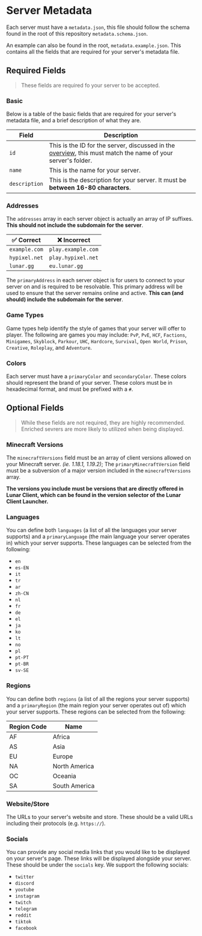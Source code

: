 # Server Metadata

Each server must have a `metadata.json`, this file should follow the schema found in the root of this repository `metadata.schema.json`.

An example can also be found in the root, `metadata.example.json`. This contains all the fields that are required for your server's metadata file.

## Required Fields

> These fields are required fo your server to be accepted.

### Basic

Below is a table of the basic fields that are required for your server's metadata file, and a brief description of what they are.

| Field | Description |
| --- | --- |
| `id` | This is the ID for the server, discussed in the [overview](server-mappings/adding-servers/overview), this must match the name of your server's folder.  |
| `name` | This is the name for your server.  |
| `description` | This is the description for your server. It must be **between 16-80 characters**.  |

###  Addresses

The `addresses` array in each server object is actually an array of IP suffixes. **This should not include the subdomain for the server**.

| ✅ Correct | ❌ Incorrect |
| --- | --- |
| `example.com` | `play.example.com` |
| `hypixel.net` | `play.hypixel.net` |
| `lunar.gg` | `eu.lunar.gg` |

The `primaryAddress` in each server object is for users to connect to your server on and is required to be resolvable. This primary address will be used to ensure that the server remains online and active. **This can (and should) include the subdomain for the server**.

### Game Types

Game types help identify the style of games that your server will offer to player. The following are games you may include: `PvP`, `PvE`, `HCF`, `Factions`, `Minigames`, `Skyblock`, `Parkour`, `UHC`, `Hardcore`, `Survival`, `Open World`, `Prison`, `Creative`, `Roleplay`, and `Adventure`.

### Colors

Each server must have a `primaryColor` and `secondaryColor`. These colors should represent the brand of your server. These colors must be in hexadecimal format, and must be prefixed with a `#`.

## Optional Fields

> While these fields are not required, they are highly recommended. Enriched sevrers are more likely to utilized when being displayed.

### Minecraft Versions

The `minecraftVersions` field must be an array of client versions allowed on your Minecraft server. *(ie. 1.18.1, 1.19.2)*; The `primaryMinecraftVersion` field must be a subversion of a major version included in the `minecraftVersions` array. 

**The versions you include must be versions that are directly offered in Lunar Client, which can be found in the version selector of the Lunar Client Launcher.**

### Languages

You can define both `languages` (a list of all the languages your server supports) and a `primaryLanguage` (the main language your server operates in) which your server supports. These languages can be selected from the following:

- `en`
- `es-EN`
- `it`
- `tr`
- `ar`
- `zh-CN`
- `nl`
- `fr`
- `de`
- `el`
- `ja`
- `ko`
- `lt`
- `no`
- `pl`
- `pt-PT`
- `pt-BR`
- `sv-SE`

### Regions
    
You can define both `regions` (a list of all the regions your server supports) and a `primaryRegion` (the main region your server operates out of) which your server supports. These regions can be selected from the following:

| Region Code | Name |
| --- | --- |
| AF | Africa |
| AS | Asia |
| EU | Europe |
| NA | North America |
| OC | Oceania |
| SA | South America |

### Website/Store

The URLs to your server's website and store. These should be a valid URLs including their protocols (e.g. `https://`).

### Socials

You can provide any social media links that you would like to be displayed on your server's page. These links will be displayed alongside your server. These should be under the `socials` key. We support the following socials:
- `twitter`
- `discord`
- `youtube`
- `instagram`
- `twitch`
- `telegram`
- `reddit`
- `tiktok`
- `facebook`